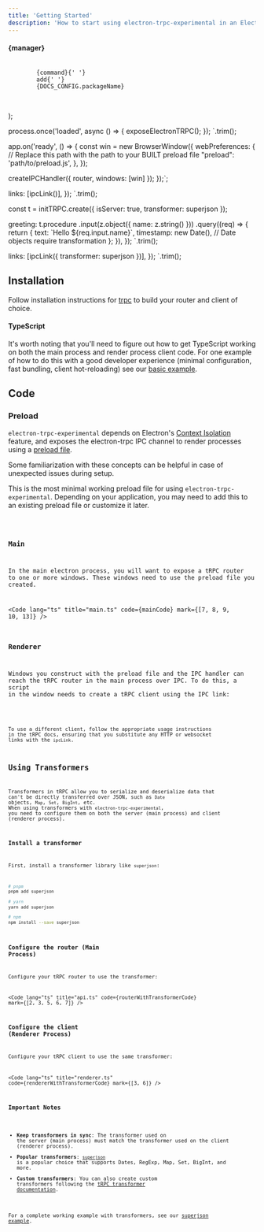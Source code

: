 ```yaml
---
title: 'Getting Started'
description: 'How to start using electron-trpc-experimental in an Electron app.'
---
```



  <div className="not-content">
    <h4>{manager}</h4>
    <pre
      className="astro-code github-dark"
      style={{
        backgroundColor: '#24292e',
        color: '#e1e4e8',
        overflowX: 'auto',
        padding: '1rem',
        borderRadius: '0.375rem',
      }}
    >
      <code>
        <span style={{ color: '#79b8ff' }}>{command}</span>{' '}
        <span style={{ color: '#9ecbff' }}>add</span>{' '}
        <span style={{ color: '#9ecbff' }}>{DOCS_CONFIG.packageName}</span>
      </code>
    </pre>
  </div>
);



process.once('loaded', async () => {
exposeElectronTRPC();
});
`.trim();


app.on('ready', () => {
const win = new BrowserWindow({
webPreferences: {
// Replace this path with the path to your BUILT preload file
"preload": 'path/to/preload.js',
},
});

createIPCHandler({ router, windows: [win] });
});`;


  links: [ipcLink()],
});
`.trim();


const t = initTRPC.create({
isServer: true,
transformer: superjson
});

  greeting: t.procedure
    .input(z.object({ name: z.string() }))
    .query((req) => {
      return {
        text: \`Hello \${req.input.name}\`,
        timestamp: new Date(), // Date objects require transformation
      };
    }),
});
`.trim();


  links: [ipcLink({ transformer: superjson })],
});
`.trim();

## Installation

Follow installation instructions for [trpc](https://trpc.io/docs) to build your router and client of choice.

<InstallCommand manager="pnpm" command="pnpm" />

<InstallCommand manager="yarn" command="yarn" />

<InstallCommand manager="npm" command="npm install --save" />

#### TypeScript

It's worth noting that you'll need to figure out how to get TypeScript working on both the main process and render process client code. For one example of how to do this with a good developer experience (minimal configuration, fast bundling, client hot-reloading) see our [basic example](https://github.com/makp0/electron-trpc/tree/main/examples/basic-react).

## Code

### Preload

`electron-trpc-experimental` depends on Electron's [Context Isolation](https://www.electronjs.org/docs/tutorial/context-isolation) feature, and exposes the electron-trpc IPC channel to render processes using a [preload file](https://www.electronjs.org/docs/api/browser-window#new-browserwindowoptions).

Some familiarization with these concepts can be helpful in case of unexpected issues during setup.

This is the most minimal working preload file for using `electron-trpc-experimental`. Depending on your application, you may need to add this to an existing preload file or customize it later.

<Code lang="ts" title="preload.ts" code={preloadCode} />

### Main

In the main electron process, you will want to expose a tRPC router to one or more windows. These windows need to use the preload file you created.

<Code lang="ts" title="main.ts" code={mainCode} mark={[7, 8, 9, 10, 13]} />

### Renderer

Windows you construct with the preload file and the IPC handler can reach the tRPC router in the main process over IPC. To do this, a script in the window needs to create a tRPC client using the IPC link:

<Code lang="ts" title="renderer.ts" code={rendererCode} />

To use a different client, follow the appropriate usage instructions in the tRPC docs, ensuring that you substitute any HTTP or websocket links with the `ipcLink`.

## Using Transformers

Transformers in tRPC allow you to serialize and deserialize data that can't be directly transferred over JSON, such as `Date` objects, `Map`, `Set`, `BigInt`, etc. When using transformers with `electron-trpc-experimental`, you need to configure them on both the server (main process) and client (renderer process).

### Install a transformer

First, install a transformer library like `superjson`:

```bash
# pnpm
pnpm add superjson

# yarn
yarn add superjson

# npm
npm install --save superjson
```

### Configure the router (Main Process)

Configure your tRPC router to use the transformer:

<Code lang="ts" title="api.ts" code={routerWithTransformerCode} mark={[2, 3, 5, 6, 7]} />

### Configure the client (Renderer Process)

Configure your tRPC client to use the same transformer:

<Code lang="ts" title="renderer.ts" code={rendererWithTransformerCode} mark={[3, 6]} />

### Important Notes

- **Keep transformers in sync**: The transformer used on the server (main process) must match the transformer used on the client (renderer process).
- **Popular transformers**: [`superjson`](https://github.com/blitz-js/superjson) is a popular choice that supports Dates, RegExp, Map, Set, BigInt, and more.
- **Custom transformers**: You can also create custom transformers following the [tRPC transformer documentation](https://trpc.io/docs/data-transformers).

For a complete working example with transformers, see our [superjson example](https://github.com/makp0/electron-trpc-experimental/tree/main/examples/basic-react-superjson).
